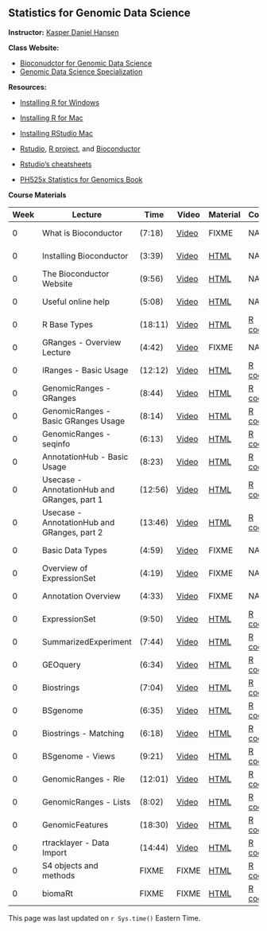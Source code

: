 ## Statistics for Genomic Data Science

**Instructor:** [Kasper Daniel Hansen](http://www.hansenlab.org/)


**Class Website:**

* [Bioconudctor for Genomic Data Science](https://www.coursera.org/course/genbioconductor)
* [Genomic Data Science Specialization](https://www.coursera.org/specialization/genomics/41)


**Resources:**

* [Installing R for Windows](https://www.youtube.com/watch?v=LII6of-5Odw)
* [Installing R for Mac](https://www.youtube.com/watch?v=xokJUwn0mis)
* [Installing RStudio Mac](https://www.youtube.com/watch?v=JbTMvQ-SbvQ)

* [Rstudio](http://www.rstudio.com/), [R project](http://www.r-project.org/), and [Bioconductor](http://bioconductor.org/)
* [Rstudio's cheatsheets](http://www.rstudio.com/resources/cheatsheets/) 
* [PH525x Statistics for Genomics Book](http://genomicsclass.github.io/book/)


**Course Materials**

| Week  | Lecture |  Time | Video | Material | Code | Source |
|---|---|---|---|---|--|--|
| 0 | What is Bioconductor | (7:18) | [Video](dropbox/Drive/BiocIntro_What_is_Bioconductor_version1.mp4) | FIXME | NA | [Google Slides](https://docs.google.com/presentation/d/1rPKLk9tTfoLkRl-PyaboJ4wHTsLhmm2ukBRxOmJg4Kk/edit?usp=sharing) |
| 0 | Installing Bioconductor | (3:39) | [Video](dropbox/Videos/BiocIntro_Installing_Bioconductor_version1.mp4) | [HTML](week1/Install_Bioconductor.html) | NA | [R markdown](week1/Install_Bioconductor.Rmd) |
| 0 | The Bioconductor Website | (9:56) | [Video](dropbox/Videos/BiocIntro_Bioconductor_Website_version1.mp4) | [HTML](week1/Online_Resources.html) | NA | [R markdown](week1/Online_Resources.Rmd) |
| 0 | Useful online help | (5:08) | [Video](dropbox/Videos/BiocIntro_OnlineResources_version1.mp4) | [HTML](week1/Online_Resources.html) | NA | [R markdown](week1/Online_Resources.Rmd) |
| 0 | R Base Types | (18:11) | [Video](dropbox/Videos/BiocIntro_R_Base_Types_version1.mp4) | [HTML](week1/R_Base_Types.html) | [R code](week1/R_base_Types.R) | [R markdown](week1/R_Base_Types.Rmd) |
| 0 | GRanges - Overview Lecture | (4:42) | [Video](dropbox/Drive/BiocIntro_Granges_Overview_version1.mp4) | FIXME | NA | [Google Slides](https://docs.google.com/presentation/d/1ETjUipnle-Ps7k8gFGvJIXJ85D_Vjs9qNxNk2KeeaAI/edit?usp=sharing) |
| 0 | IRanges - Basic Usage | (12:12) | [Video](dropbox/Videos/BiocIntro_IRanges_Basic_version1.mp4) | [HTML](week1/IRanges_Basic.html) | [R code](week1/IRanges_Basic.R) | [R markdown](week1/IRanges_Basic.Rmd) |
| 0 | GenomicRanges - GRanges | (8:44) | [Video](dropbox/Videos/BiocIntro_GenomicRanges_GRanges_version1.mp4) | [HTML](week1/GenomicRanges_GRanges.html) | [R code](week1/GenomicRanges_GRanges.R) | [R markdown](week1/GenomicRanges_GRanges.Rmd) |
| 0 | GenomicRanges - Basic GRanges Usage | (8:14) | [Video](dropbox/Videos/BiocIntro_GenomicRanges_GRanges_Usage_version1.mp4) | [HTML](week1/GenomicRanges_GRanges_Usage.html) | [R code](week1/GenomicRanges_GRanges_Usage.R) | [R markdown](week1/GenomicRanges_GRanges_Usage.Rmd) |
| 0 | GenomicRanges - seqinfo | (6:13) | [Video](dropbox/Videos/BiocIntro_GenomicRanges_seqinfo_version1.mp4) | [HTML](week1/GenomicRanges_seqinfo.html) | [R code](week1/GenomicRanges_seqinfo.R) | [R markdown](week1/GenomicRanges_seqinfo.Rmd) |
| 0 | AnnotationHub - Basic Usage | (8:23) | [Video](dropbox/Videos/BiocIntro_AnnotationHub_version1.mp4) | [HTML](week1/AnnotationHub.html) | [R code](week1/AnnotationHub.R) | [R markdown](week1/AnnotationHub.Rmd) |
| 0 | Usecase - AnnotationHub and GRanges, part 1 | (12:56) | [Video](dropbox/Videos/BiocIntro_Usecase_AnnotationHub_GRanges_Part1_version1.mp4) | [HTML](week1/Usecase_AnnotationHub_GRanges.html) | [R code](week1/Usecase_AnnotationHub_GRanges.R) | [R markdown](week1/Usecase_AnnotationHub_GRanges.Rmd) |
| 0 | Usecase - AnnotationHub and GRanges, part 2 | (13:46) | [Video](dropbox/Videos/BiocIntro_Usecase_AnnotationHub_GRanges_Part2_version1.mp4) | [HTML](week1/Usecase_AnnotationHub_GRanges.html) | [R code](week1/Usecase_AnnotationHub_GRanges.R) | [R markdown](week1/Usecase_AnnotationHub_GRanges.Rmd) |
| 0 | Basic Data Types | (4:59) | [Video](dropbox/Drive/BiocIntro_Basic_Data_Types.mp) | FIXME | NA | [Google Slides](https://docs.google.com/presentation/d/1GidGTxreaffyutdpy4vKcmKdWc-z1KYsWbxihTorI_8/edit?usp=sharing) |
| 0 | Overview of ExpressionSet | (4:19) | [Video](dropbox/Drive/BiocIntro_ExpressionSet_Overview_version1.mp4) | FIXME | NA |[Google Slides](https://docs.google.com/presentation/d/1ouDEq37R5ReiuLgfSm7c3lexceIovy5IUac9jfYX1L8/edit?usp=sharing) |
| 0 | Annotation Overview | (4:33) | [Video](dropbox/Drive/BiocIntro_Annotation_Overview_version1.mp4) | FIXME | NA | [Google Slides](https://docs.google.com/presentation/d/14-uvs23suNXr8-xZRDcreo_Ws01VKCLCUy-q99Gf_hc/edit?usp=sharing) |
| 0 | ExpressionSet | (9:50) | [Video](dropbox/Videos/BiocIntro_ExpressionSet_version1.mp4) | [HTML](week2/ExpressionSet.html) | [R code](week2/ExpressionSet.R) | [R markdown](week2/ExpressionSet.Rmd) |
| 0 | SummarizedExperiment | (7:44) | [Video](dropbox/Videos/BiocIntro_SummarizedExperiment_version1.mp4) | [HTML](week2/SummarizedExperiment.html) | [R code](week2/SummarizedExperiment.R) | [R markdown](week2/SummarizedExperiment.Rmd) |
| 0 | GEOquery | (6:34) | [Video](dropbox/Videos/BiocIntro_GEOquery_version1.mp4) | [HTML](week2/GEOquery.html) | [R code](week2/GEOquery.R) | [R markdown](week2/GEOquery.Rmd) |
| 0 | Biostrings | (7:04) | [Video](dropbox/Videos/BiocIntro_Biostrings_version1.mp4) | [HTML](week2/Biostrings.html) | [R code](week2/Biostrings.R) | [R markdown](week2/Biostrings.Rmd) |
| 0 | BSgenome | (6:35) | [Video](dropbox/Videos/BiocIntro_BSgenome_version1.mp4) | [HTML](week2/BSgenome.html) | [R code](week2/BSgenome.R) | [R markdown](week2/BSgenome.Rmd) |
| 0 | Biostrings - Matching | (6:18) | [Video](dropbox/Videos/BiocIntro_Biostrings_Matching_version1.mp4) | [HTML](week2/Biostrings_Matching.html) | [R code](week2/Biostrings_Matching.R) | [R markdown](week2/Biostrings_Matching.Rmd) |
| 0 | BSgenome - Views | (9:21) | [Video](dropbox/Videos/BiocIntro_BSgenome_Views_version1.mp4) | [HTML](week2/BSgenome_Views.html) | [R code](week2/BSgenome_Views.R) | [R markdown](week2/BSgenome_Views.Rmd) |
| 0 | GenomicRanges - Rle | (12:01) | [Video](dropbox/Videos/BiocIntro_GenomicRanges_Rle_version1.mp4) | [HTML](week2/GenomicRanges_Rle.html) | [R code](week2/GenomicRanges_Rle.R) | [R markdown](week2/GenomicRanges_Rle.Rmd) |
| 0 | GenomicRanges - Lists | (8:02) | [Video](dropbox/Videos/BiocIntro_GenomicRanges_Lists_version1.mp4) | [HTML](week2/GenomicRanges_Lists.html) | [R code](week2/GenomicRanges_Lists.R) | [R markdown](week2/GenomicRanges_Lists.Rmd) |
| 0 | GenomicFeatures | (18:30) | [Video](dropbox/Videos/BiocIntro_GenomicFeatures_version1.mp4) | [HTML](week2/GenomicFeatures.html) | [R code](week2/GenomicFeatures.R) | [R markdown](week2/GenomicFeatures.Rmd) |
| 0 | rtracklayer - Data Import | (14:44) | [Video](dropbox/Videos/BiocIntro_rtracklayer_Import_version1.mp4) | [HTML](week2/rtracklayer_Import.html) | [R code](week2/rtracklayer_Import.R) | [R markdown](week2/rtracklayer_Import.Rmd) |
| 0 | S4 objects and methods | FIXME | FIXME | [HTML](week2/R_S4.html) | [R code](week2/R_S4.R) | [R markdown](week2/R_S4.Rmd) |
| 0 | biomaRt | FIXME | FIXME | [HTML](week2/biomaRt.html) | [R code](week2/biomaRt.R) | [R markdown](week2/biomaRt.Rmd) |



This page was last updated on `r Sys.time()` Eastern Time.
